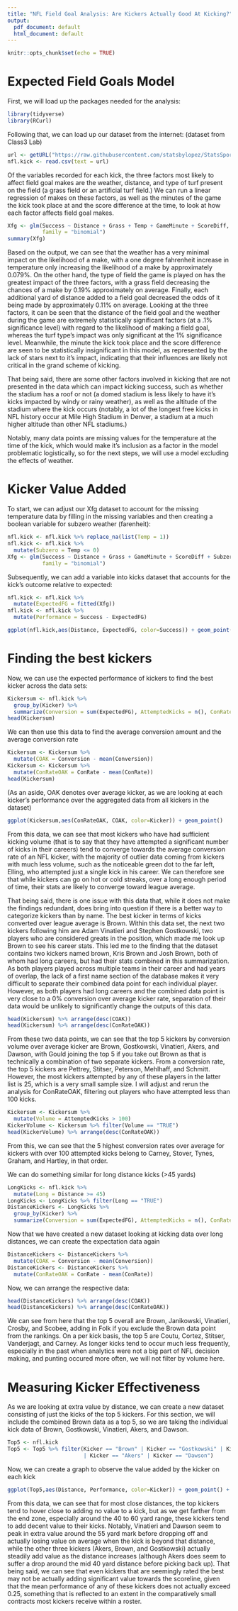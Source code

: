 ```yaml
---
title: "NFL Field Goal Analysis: Are Kickers Actually Good At Kicking?"
output:
  pdf_document: default
  html_document: default
---
```


```r
knitr::opts_chunk$set(echo = TRUE)
```

# Expected Field Goals Model
First, we will load up the packages needed for the analysis:
```r
library(tidyverse)
library(RCurl)
```
Following that, we can load up our dataset from the internet: (dataset from Class3 Lab)
```r
url <- getURL("https://raw.githubusercontent.com/statsbylopez/StatsSports/master/Data/nfl_fg.csv")
nfl.kick <- read.csv(text = url)
```

  Of the variables recorded for each kick, the three factors most likely to affect field goal makes are the weather, distance, and type of turf present on the field (a grass field or an artificial turf field.) We can run a linear regression of makes on these factors, as well as the minutes of the game the kick took place at and the score difference at the time, to look at how each factor affects field goal makes.

```r
Xfg <- glm(Success ~ Distance + Grass + Temp + GameMinute + ScoreDiff, data = nfl.kick,
           family = "binomial")
summary(Xfg)
```

  Based on the output, we can see that the weather has a very minimal impact on the likelihood of a make, with a one degree fahrenheit increase in temperature only increasing the likelihood of a make by approximately 0.079%. On the other hand, the type of field the game is played on has the greatest impact of the three factors, with a grass field decreasing the chances of a make by 0.19% approximately on average. Finally, each additional yard of distance added to a field goal decreased the odds of it being made by approximately 0.11% on average. Looking at the three factors, it can be seen that the distance of the field goal and the weather during the game are extremely statistically significant factors (at a .1% significance level) with regard to the likelihood of making a field goal, whereas the turf type's impact was only significant at the 1% significance level. Meanwhile, the minute the kick took place and the score difference are seen to be statistically insignificant in this model, as represented by the lack of stars next to it's impact, indicating that their influences are likely not critical in the grand scheme of kicking. 
  
  That being said, there are some other factors involved in kicking that are not presented in the data which can impact kicking success, such as whether the stadium has a roof or not (a domed stadium is less likely to have it's kicks impacted by windy or rainy weather), as well as the altitude of the stadium where the kick occurs (notably, a lot of the longest free kicks in NFL history occur at Mile High Stadium in Denver, a stadium at a much higher altitude than other NFL stadiums.)

  Notably, many data points are missing values for the temperature at the time of the kick, which would make it's inclusion as a factor in the model problematic logistically, so for the next steps, we will use a model excluding the effects of weather.


# Kicker Value Added
  To start, we can adjust our Xfg dataset to account for the missing temperature data by filling in the missing variables and then creating a boolean variable for subzero weather (farenheit):
```r
nfl.kick <- nfl.kick %>% replace_na(list(Temp = 1))
nfl.kick <- nfl.kick %>%
  mutate(Subzero = Temp <= 0)
Xfg <- glm(Success ~ Distance + Grass + GameMinute + ScoreDiff + Subzero, data = nfl.kick,
           family = "binomial")
```
Subsequently, we can add a variable into kicks dataset that accounts for the kick's outcome relative to expected:
```r
nfl.kick <- nfl.kick %>%
  mutate(ExpectedFG = fitted(Xfg))
nfl.kick <- nfl.kick %>%
  mutate(Performance = Success - ExpectedFG)

ggplot(nfl.kick,aes(Distance, ExpectedFG, color=Success)) + geom_point() + geom_smooth()
```

# Finding the best kickers
Now, we can use the expected performance of kickers to find the best kicker across the data sets:
```r
Kickersum <- nfl.kick %>%
  group_by(Kicker) %>%
  summarize(Conversion = sum(ExpectedFG), AttemptedKicks = n(), ConRate = Conversion/AttemptedKicks)
head(Kickersum)
```
We can then use this data to find the average conversion amount and the average conversion rate
```r
Kickersum <- Kickersum %>%
  mutate(COAK = Conversion - mean(Conversion))
Kickersum <- Kickersum %>%
  mutate(ConRateOAK = ConRate - mean(ConRate))
head(Kickersum)
```
(As an aside, OAK denotes over average kicker, as we are looking at each kicker's performance over the aggregated data from all kickers in the dataset)

```r
ggplot(Kickersum,aes(ConRateOAK, COAK, color=Kicker)) + geom_point()
```

  From this data, we can see that most kickers who have had sufficient kicking volume (that is to say that they have attempted a significant number of kicks in their careers) tend to converge towards the average conversion rate of an NFL kicker, with the majority of outlier data coming from kickers with much less volume, such as the noticeable green dot to the far left, Elling, who attempted just a single kick in his career. We can therefore see that while kickers can go on hot or cold streaks, over a long enough period of time, their stats are likely to converge toward league average.

  That being said, there is one issue with this data that, while it does not make the findings redundant, does bring into question if there is a better way to categorize kickers than by name. The best kicker in terms of kicks converted over league average is Brown. Within this data set, the next two kickers following him are Adam Vinatieri and Stephen Gostkowski, two players who are considered greats in the position, which made me look up Brown to see his career stats. This led me to the finding that the dataset contains two kickers named brown, Kris Brown and Josh Brown, both of whom had long careers, but had their stats combined in this summarization. As both players played across multiple teams in their career and had years of overlap, the lack of a first name section of the database makes it very difficult to separate their combined data point for each individual player. However, as both players had long careers and the combined data point is very close to a 0% conversion over average kicker rate, separation of their data would be unlikely to significantly change the outputs of this data.

```r
head(Kickersum) %>% arrange(desc(COAK))
head(Kickersum) %>% arrange(desc(ConRateOAK))
```
  From these two data points, we can see that the top 5 kickers by conversion volume over average kicker are Brown, Gostkowski, Vinatieri, Akers, and Dawson, with Gould joining the top 5 if you take out Brown as that is technically a combination of two separate kickers. From a conversion rate, the top 5 kickers are Pettrey, Stitser, Peterson, Mehlhaff, and Schmitt. However, the most kickers attempted by any of these players in the latter list is 25, which is a very small sample size. I will adjust and rerun the analysis for ConRateOAK, filtering out players who have attempted less than 100 kicks.
```r
Kickersum <- Kickersum %>%
  mutate(Volume = AttemptedKicks > 100)
KickerVolume <- Kickersum %>% filter(Volume == "TRUE")
head(KickerVolume) %>% arrange(desc(ConRateOAK))
```
  From this, we can see that the 5 highest conversion rates over average for kickers with over 100 attempted kicks belong to Carney, Stover, Tynes, Graham, and Hartley, in that order.

We can do something similar for long distance kicks (>45 yards)
```r
LongKicks <- nfl.kick %>%
  mutate(Long = Distance >= 45)
LongKicks <- LongKicks %>% filter(Long == "TRUE")
DistanceKickers <- LongKicks %>%
  group_by(Kicker) %>%
  summarize(Conversion = sum(ExpectedFG), AttemptedKicks = n(), ConRate = Conversion/AttemptedKicks)
```
Now that we have created a new dataset looking at kicking data over long distances, we can create the expectation data again
```r
DistanceKickers <- DistanceKickers %>%
  mutate(COAK = Conversion - mean(Conversion))
DistanceKickers <- DistanceKickers %>%
  mutate(ConRateOAK = ConRate - mean(ConRate))
```
Now, we can arrange the respective data:
```r
head(DistanceKickers) %>% arrange(desc(COAK))
head(DistanceKickers) %>% arrange(desc(ConRateOAK))
```
  We can see from here that the top 5 overall are Brown, Janikowski, Vinatieri, Crosby, and Scobee, adding in Folk if you exclude the Brown data point from the rankings. On a per kick basis, the top 5 are Coutu, Cortez, Stitser, Vanderjagt, and Carney. As longer kicks tend to occur much less frequently, especially in the past when analytics were not a big part of NFL decision making, and punting occured more often, we will not filter by volume here.

# Measuring Kicker Effectiveness

  As we are looking at extra value by distance, we can create a new dataset consisting of just the kicks of the top 5 kickers. For this section, we will include the combined Brown data as a top 5, so we are taking the individual kick data of Brown, Gostkowski, Vinatieri, Akers, and Dawson.
```r
Top5 <- nfl.kick
Top5 <- Top5 %>% filter(Kicker == "Brown" | Kicker == "Gostkowski" | Kicker == "Vinatieri"
                        | Kicker == "Akers" | Kicker == "Dawson")
```
Now, we can create a graph to observe the value added by the kicker on each kick
```r
ggplot(Top5,aes(Distance, Performance, color=Kicker)) + geom_point() + geom_smooth()
```

  From this data, we can see that for most close distances, the top kickers tend to hover close to adding no value to a kick, but as we get farther from the end zone, especially around the 40 to 60 yard range, these kickers tend to add decent value to their kicks. Notably, Vinatieri and Dawson seem to peak in extra value around the 55 yard mark before dropping off and actually losing value on average when the kick is beyond that distance, while the other three kickers (Akers, Brown, and Gostkowski) actually steadily add value as the distance increases (although Akers does seem to suffer a drop around the mid 40 yard distance before picking back up). That being said, we can see that even kickers that are seemingly rated the best may not be actually adding significant value towards the scoreline, given that the mean performance of any of these kickers does not actually exceed 0.25, something that is reflected to an extent in the comparatively small contracts most kickers receive within a roster.
